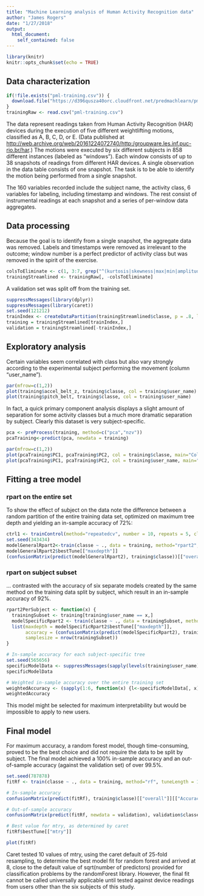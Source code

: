 ```yaml
---
title: "Machine Learning analysis of Human Activity Recognition data"
author: "James Rogers"
date: "1/27/2018"
output: 
  html_document:
    self_contained: false
---
```


```r
library(knitr)
knitr::opts_chunk$set(echo = TRUE)
```

## Data characterization

```r
if(!file.exists("pml-training.csv")) {
  download.file("https://d396qusza40orc.cloudfront.net/predmachlearn/pml-training.csv", "pml-training.csv")
}
trainingRaw <- read.csv("pml-training.csv")
```

The data represent readings taken from Human Activity Recognition (HAR) devices during the execution of five different weightlifting motions, classified as A, B, C, D, or E. (Data published at [http://web.archive.org/web/20161224072740/http:/groupware.les.inf.puc-rio.br/har](http://web.archive.org/web/20161224072740/http:/groupware.les.inf.puc-rio.br/har).) The motions were executed by six different subjects in 858 different instances (labeled as "windows"). Each window consists of up to 38 snapshots of readings from different HAR devices. A single observation in the data table consists of one snapshot. The task is to be able to identify the motion being performed from a single snapshot.

The 160 variables recorded include the subject name, the activity class, 6 variables for labeling, including timestamp and windows. The rest consist of instrumental readings at each snapshot and a series of per-window data aggregates.

## Data processing

Because the goal is to identify from a single snapshot, the aggregate data was removed. Labels and timestamps were removed as irrelevant to the outcome; window number is a perfect predictor of activity class but was removed in the spirit of the exercise.

```r
colsToEliminate <- c(1, 3:7, grep("^(kurtosis|skewness|max|min|amplitude|avg|stddev|var)",colnames(trainingRaw)))
trainingStreamlined <- trainingRaw[, -colsToEliminate]
```

A validation set was split off from the training set.

```r
suppressMessages(library(dplyr))
suppressMessages(library(caret))
set.seed(121212)
trainIndex <- createDataPartition(trainingStreamlined$classe, p = .8, list = FALSE, times = 1)
training = trainingStreamlined[trainIndex,]
validation = trainingStreamlined[-trainIndex,]
```

## Exploratory analysis

Certain variables seem correlated with class but also vary strongly according to the experimental subject performing the movement (column "user_name").

```r
par(mfrow=c(1,2))
plot(training$accel_belt_z, training$classe, col = training$user_name)
plot(training$pitch_belt, training$classe, col = training$user_name)
```

In fact, a quick primary component analysis displays a slight amount of separation for some activity classes but a much more dramatic separation by subject. Clearly this dataset is very subject-specific.

```r
pca <- preProcess(training, method=c("pca","nzv"))
pcaTraining<-predict(pca, newdata = training)
```
```r
par(mfrow=c(1,2))
plot(pcaTraining$PC1, pcaTraining$PC2, col = training$classe, main="Colored by activity class")
plot(pcaTraining$PC1, pcaTraining$PC2, col = training$user_name, main="Colored by subject")
```

## Fitting a tree model

### rpart on the entire set

To show the effect of subject on the data note the difference between a random partition of the entire training data set, optimized on maximum tree depth and yielding an in-sample accuracy of 72%:

```r
ctrl1 <- trainControl(method="repeatedcv", number = 10, repeats = 5, classProbs = TRUE)
set.seed(343434)
modelGeneralRpart2<-train(classe ~ ., data = training, method="rpart2", trControl = ctrl1, tuneLength = 20)
modelGeneralRpart2$bestTune[["maxdepth"]]
(confusionMatrix(predict(modelGeneralRpart2), training$classe))[["overall"]][["Accuracy"]]
```

### rpart on subject subset

... contrasted with the accuracy of six separate models created by the same method on the training data split by subject, which result in an in-sample accuracy of 92%.

```r
rpart2PerSubject <- function(x) {
  trainingSubset <- training[training$user_name == x,]
  modelSpecificRpart2 <- train(classe ~ ., data = trainingSubset, method="rpart2", trControl = ctrl1, tuneLength = 20)
  list(maxdepth = modelSpecificRpart2$bestTune[["maxdepth"]],
       accuracy = (confusionMatrix(predict(modelSpecificRpart2), trainingSubset$classe))[["overall"]][["Accuracy"]],
       samplesize = nrow(trainingSubset))
}

# In-sample accuracy for each subject-specific tree
set.seed(565656)
specificModelData <- suppressMessages(sapply(levels(training$user_name), rpart2PerSubject))
specificModelData

# Weighted in-sample accuracy over the entire training set
weightedAccuracy <- (sapply(1:6, function(x) {l<-specificModelData[, x]; l[["accuracy"]] * l[["samplesize"]]}) %>% sum()) / nrow(training)
weightedAccuracy
```

This model might be selected for maximum interpretability but would be impossible to apply to new users.

## Final model

For maximum accuracy, a random forest model, though time-consuming, proved to be the best choice and did not require the data to be split by subject. The final model achieved a 100% in-sample accuracy and an out-of-sample accuracy (against the validation set) of over 99.5%.

```r
set.seed(787878)
fitRf <- train(classe ~ ., data = training, method="rf", tuneLength = 10)

# In-sample accuracy
confusionMatrix(predict(fitRf), training$classe)[["overall"]][["Accuracy"]]

# Out-of-sample accuracy
confusionMatrix(predict(fitRf, newdata = validation), validation$classe)[["overall"]][["Accuracy"]]

# Best value for mtry, as determined by caret
fitRf$bestTune[["mtry"]]

plot(fitRf)
```

Caret tested 10 values of mtry, using the caret default of 25-fold resampling, to determine the best model fit for random forest and arrived at 8, close to the default value of sqrt(number of predictors) provided for classification problems by the randomForest library. However, the final fit cannot be called universally applicable until tested against device readings from users other than the six subjects of this study.